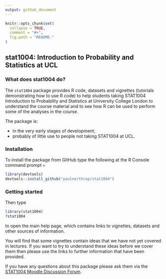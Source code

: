 ```yaml
---
output: github_document
---
```


<!-- README.md is generated from README.Rmd. Please edit that file -->

```r
knitr::opts_chunk$set(
  collapse = TRUE,
  comment = "#>",
  fig.path = "README-"
)
```

## stat1004: Introduction to Probability and Statistics at UCL

### What does stat1004 do?

The `stat1004` package provides R code, datasets and vignettes (tutorials demonstrating how to use R code) to help students taking STAT1004 Introduction to Probability and Statistics at University College London to understand the course material and to see how R can be used to perform some of the analyses in the course.

The package is: 

* in the very early stages of development;
* probably of little use to people not taking STAT1004 at UCL.

### Installation

To install the package from GitHub type the following at the R Console command prompt `>`

```r
library(devtools)
devtools::install_github("paulnorthrop/stat1004")
```

### Getting started

Then type 

```r
library(stat1004)
?stat1004
```

to open the main help page, which contains links to vignettes, datasets and other sources of information.

You will find that some vignettes contain ideas that we have not yet covered in lectures.  If you want to try to understand these ideas before we cover them then please use the links to further information that have been provided.

If you have any questions about this package please ask them via the
[STAT1004 Moodle Discussion Forum](https://moodle.ucl.ac.uk/mod/hsuforum/view.php?id=1410864).
